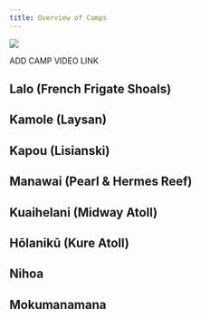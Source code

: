 ```yaml
---
title: Overview of Camps
---
```


![](images/PMNM_Map.jpg)

ADD CAMP VIDEO LINK

## Lalo (French Frigate Shoals)

## Kamole (Laysan)

## Kapou (Lisianski)

## Manawai (Pearl & Hermes Reef)

## Kuaihelani (Midway Atoll)

## Hōlanikū (Kure Atoll)

## Nihoa

## Mokumanamana
